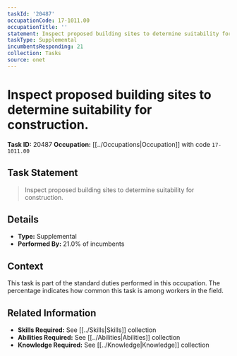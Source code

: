 ```yaml
---
taskId: '20487'
occupationCode: 17-1011.00
occupationTitle: ''
statement: Inspect proposed building sites to determine suitability for construction.
taskType: Supplemental
incumbentsResponding: 21
collection: Tasks
source: onet
---
```

# Inspect proposed building sites to determine suitability for construction.

**Task ID:** 20487
**Occupation:** [[../Occupations|Occupation]] with code `17-1011.00`

## Task Statement

> Inspect proposed building sites to determine suitability for construction.

## Details

- **Type:** Supplemental
- **Performed By:** 21.0% of incumbents

## Context

This task is part of the standard duties performed in this occupation. The percentage indicates how common this task is among workers in the field.

## Related Information

- **Skills Required:** See [[../Skills|Skills]] collection
- **Abilities Required:** See [[../Abilities|Abilities]] collection
- **Knowledge Required:** See [[../Knowledge|Knowledge]] collection
